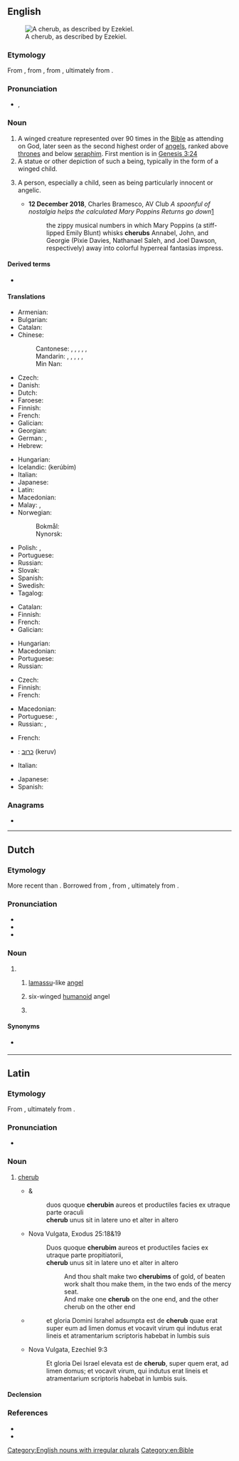 {{also|Cherub}}
==English==
[[File:Tetramorph meteora.jpg|thumb|A cherub, as described by Ezekiel.]]

===Etymology===
From {{etyl|ang|en}} {{m|ang|cerubin}}, from {{etyl|LL.|en}} {{m|la|cherub}}, from {{etyl|grc|en}} {{m|grc|χερούβ}}, ultimately from {{etyl|he|en}} {{m|he|כרוב|כְּרוּב|tr=kerúv}}.

===Pronunciation===
* {{enPR|chĕrʹəb}}, {{IPA|/ˈtʃɛɹəb/|lang=en}}

===Noun===
{{en-noun|s|cherubim|cherubims}}

# A winged creature represented over 90 times in the [[Bible]] as attending on God, later seen as the second highest order of [[angels]], ranked above [[throne]]s and below [[seraph]]im. First mention is in [http://en.wikisource.org/wiki/Bible_%28World_English%29/Genesis#Chapter_3 Genesis 3:24]
# A statue or other depiction of such a being, typically in the form of a winged child.
#: {{syn|en|cupid|putto|amoretto}}
# {{lb|en|figuratively}} A person, especially a child, seen as being particularly innocent or angelic.
#* '''12 December 2018''', Charles Bramesco, AV Club ''A spoonful of nostalgia helps the calculated Mary Poppins Returns go down''[https://www.avclub.com/a-spoonful-of-nostalgia-helps-the-calculated-mary-poppi-1831031216]
#*:  the zippy musical numbers in which Mary Poppins (a stiff-lipped Emily Blunt) whisks '''cherubs''' Annabel, John, and Georgie (Pixie Davies, Nathanael Saleh, and Joel Dawson, respectively) away into colorful hyperreal fantasias impress. 
#: {{syn|en|angel|innocent}}

====Derived terms====
* {{l|en|cherubic}}

====Translations====
{{trans-top|winged creature represented in the Bible as attending on God}}
* Armenian: {{t+|hy|քերովբե|sc=Armn}}
* Bulgarian: {{t|bg|херуви́м|m}}
* Catalan: {{t|ca|querubí|m}}
* Chinese:
*: Cantonese: {{t|yue|智天使|tr=zi3 tin1 si3|sc=Hani}}, {{t|yue|基路伯|tr=gei1 lou6 baak3|sc=Hani}}, {{t|yue|革魯賓|sc=Hani}}, {{t|yue|革鲁宾|tr=gaak3 lou5 ban1|sc=Hani}} {{qualifier|Catholic}}, {{t|yue|赫魯賓|sc=Hani}}, {{t|yue|赫鲁宾|tr=haak1 lou5 ban1|sc=Hani}} {{qualifier|Orthodox}}
*: Mandarin: {{t|cmn|智天使|tr=zhìtiānshǐ|sc=Hani}}, {{t|cmn|基路伯|tr=jīlùbó|sc=Hani}}, {{t|cmn|革魯賓|sc=Hani}}, {{t|cmn|革鲁宾|tr=gélǔbīn|sc=Hani}} {{qualifier|Catholic}}, {{t|cmn|赫魯賓|sc=Hani}}, {{t|cmn|赫鲁宾|tr=hèlǔbīn|sc=Hani}} {{qualifier|Orthodox}}
*: Min Nan: {{t|nan|基路冰|tr=ki-lō͘-peng|sc=Hani}}
* Czech: {{t|cs|cherubín|m}}
* Danish: {{t|da|kerub|c}}
* Dutch: {{t+|nl|cherub|m}}
* Faroese: {{t|fo|kerúbur|m}}
* Finnish: {{t+|fi|kerubi}}
* French: {{t+|fr|chérubin|m}}
* Galician: {{t|gl|querubín|m}}
* Georgian: {{t|ka|ქერუბინი|sc=Geor}}
* German: {{t+|de|Cherub|m}}, {{t+|de|Kerub|m}}
* Hebrew: {{t+|he|כְּרוּב|m|tr=kerúv|sc=Hebr}}
{{trans-mid}}
* Hungarian: {{t+|hu|kerub}}
* Icelandic: {{t|is|kerúb|m}} (kerúbím)
* Italian: {{t+|it|cherubino}}
* Japanese: {{t+|ja|智天使|tr=chitenshi}}
* Latin: {{t|la|cherub|m}}
* Macedonian: {{t|mk|херувим|m}}
* Malay: {{t|ms|kerubin}}, {{t|ms|kerubian}}
* Norwegian:
*: Bokmål: {{t|no|kjerub|m}}
*: Nynorsk: {{t|nn|kjerub|m}}
* Polish: {{t+|pl|cherubin|m}}, {{t+|pl|cherub|m}}
* Portuguese: {{t+|pt|querubim}}
* Russian: {{t+|ru|херуви́м|m}}
* Slovak: {{t+|sk|cherubín|m}}
* Spanish: {{t+|es|querubín|m}}
* Swedish: {{t+|sv|kerub|c}}
* Tagalog: {{t|tl|kerubin}}
{{trans-bottom}}

{{trans-top|statue or other depiction of such a being}}
* Catalan: {{t|ca|querubí|m}}
* Finnish: {{t+|fi|kerubi}}
* French: {{t+|fr|chérubin|m}}
* Galician: {{t|gl|querubín|m}}
{{trans-mid}}
* Hungarian: {{t+|hu|kerub}}
* Macedonian: {{t|mk|херувим|m}}
* Portuguese: {{t+|pt|querubim|m}}
* Russian: {{t+|ru|херуви́м|m}}
{{trans-bottom}}

{{trans-top|person seen as being particularly innocent or angelic}}
* Czech: {{t+|cs|andílek|m}}
* Finnish: {{t+|fi|enkeli}}
* French: {{t+|fr|chérubin|m}}
{{trans-mid}}
* Macedonian: {{t|mk|ангелче|n}}
* Portuguese: {{t+|pt|anjo|m}}, {{t+|pt|anjinho|m}}
* Russian: {{t+|ru|ангело́к|m}}, {{t+|ru|ангело́чек|m}}
{{trans-bottom}}

{{checktrans-top}}
* French: {{t+check|fr|chérubin|m}}
* {{ttbc|he}}: [[כרוב|כרוּב]] (keruv) {{g|m}}
* Italian: {{t+check|it|cherubino|m}}
{{trans-mid}}
* Japanese: {{t+check|ja|智天使|tr=ちてんし, chitenshi}}
* Spanish: {{t+check|es|querubín|m}}
{{trans-bottom}}

===Anagrams===
* {{anagrams|en|a=bcehru|Bucher}}

[[Category:English nouns with irregular plurals]]
[[Category:en:Bible]]

----

==Dutch==

===Etymology===
More recent than {{m|nl|cherubijn}}. Borrowed from {{bor|nl|la|cherub}}, from {{der|nl|grc|χερούβ}}, ultimately from {{der|nl|hbo|כְּרוּב|tr=k'rúv}}.

===Pronunciation===
* {{IPA|lang=nl|/ˈxeː.rʏp/}}
* {{audio|Nl-cherub.ogg|Audio|lang=nl}}
* {{hyphenation|lang=nl|che|rub}}

===Noun===
{{nl-noun|m|-s|cherubje}}

# {{l|en|cherub}}
## {{lb|nl|Bible|historical}} [[lamassu]]-like [[angel]]
## {{lb|nl|Bible|religion}} six-winged [[humanoid]] angel
## {{lb|nl|art}} {{l|en|putto}}

====Synonyms====
* {{sense|all senses}} {{l|nl|cherubijn}}

----

==Latin==

===Etymology===
From {{der|la|grc|χερούβ}}, ultimately from {{der|la|he|כרוב|כְּרוּב|tr=kerúv}}.

===Pronunciation===
* {{la-IPA|cherub|eccl=1}}

===Noun===
{{la-noun|cherub|cherub|m|irregular}}

# {{lb|la|indeclinable|Christianity}} [[#English|cherub]]
#* {{RQ:Vulgate|Exodus|25|18}} & {{RQ:Vulgate|Exodus|25|19}}
#*: duos quoque '''cherubin''' aureos et productiles facies ex utraque parte oraculi
#*: '''cherub''' unus sit in latere uno et alter in altero
#* Nova Vulgata, Exodus 25:18&19
#*: Duos quoque '''cherubim''' aureos et productiles facies ex utraque parte propitiatorii,
#*: '''cherub''' unus sit in latere uno et alter in altero
#*:: And thou shalt make two '''cherubims''' of gold, of beaten work shalt thou make them, in the two ends of the mercy seat.
#*:: And make one '''cherub''' on the one end, and the other cherub on the other end
#* {{RQ:Vulgate|Ezechiel|9|3}}
#*: et gloria Domini Israhel adsumpta est de '''cherub''' quae erat super eum ad limen domus et vocavit virum qui indutus erat lineis et atramentarium scriptoris habebat in lumbis suis
#* Nova Vulgata, Ezechiel 9:3
#*: Et gloria Dei Israel elevata est de '''cherub''', super quem erat, ad limen domus; et vocavit virum, qui indutus erat lineis et atramentarium scriptoris habebat in lumbis suis.

====Declension====
{{la-decl-irreg|noun=1|cherub}}

===References===
* {{R:L&S}}
* {{R:Gaffiot}}